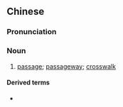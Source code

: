 ==Chinese==
{{zh-forms|type=21}}

===Pronunciation===
{{zh-pron
|m=chuānyuèdào
|c=cyun1 jyut6 dou6
|cat=n
}}

===Noun===
{{zh-noun}}

# [[passage]]; [[passageway]]; [[crosswalk]]

====Derived terms====
* {{zh-l|行人穿越道}}